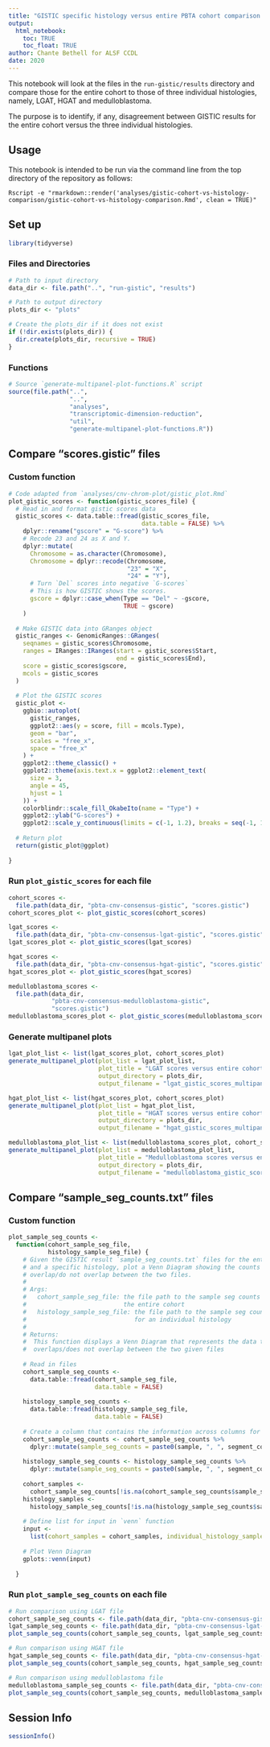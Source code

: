 ```yaml
---
title: "GISTIC specific histology versus entire PBTA cohort comparison of results"
output: 
  html_notebook:
    toc: TRUE
    toc_float: TRUE
author: Chante Bethell for ALSF CCDL
date: 2020
---
```


This notebook will look at the files in the `run-gistic/results` directory and compare those for the entire cohort to those of three individual histologies, namely, LGAT, HGAT and medulloblastoma.

The purpose is to identify, if any, disagreement between GISTIC results for the entire cohort versus the three individual histologies.

## Usage

This notebook is intended to be run via the command line from the top directory
of the repository as follows:

```
Rscript -e "rmarkdown::render('analyses/gistic-cohort-vs-histology-comparison/gistic-cohort-vs-histology-comparison.Rmd', clean = TRUE)"
```

## Set up

```r
library(tidyverse)
```

### Files and Directories

```r
# Path to input directory
data_dir <- file.path("..", "run-gistic", "results")

# Path to output directory
plots_dir <- "plots"

# Create the plots_dir if it does not exist
if (!dir.exists(plots_dir)) {
  dir.create(plots_dir, recursive = TRUE)
}
```

### Functions

```r
# Source `generate-multipanel-plot-functions.R` script
source(file.path("..",
                 "..",
                 "analyses",
                 "transcriptomic-dimension-reduction",
                 "util",
                 "generate-multipanel-plot-functions.R"))
```

## Compare "scores.gistic" files

### Custom function

```r
# Code adapted from `analyses/cnv-chrom-plot/gistic_plot.Rmd`
plot_gistic_scores <- function(gistic_scores_file) {
  # Read in and format gistic scores data
  gistic_scores <- data.table::fread(gistic_scores_file,
                                     data.table = FALSE) %>%
    dplyr::rename("gscore" = "G-score") %>%
    # Recode 23 and 24 as X and Y.
    dplyr::mutate(
      Chromosome = as.character(Chromosome),
      Chromosome = dplyr::recode(Chromosome,
                                 "23" = "X",
                                 "24" = "Y"),
      # Turn `Del` scores into negative `G-scores`
      # This is how GISTIC shows the scores.
      gscore = dplyr::case_when(Type == "Del" ~ -gscore,
                                TRUE ~ gscore)
    )
  
  # Make GISTIC data into GRanges object
  gistic_ranges <- GenomicRanges::GRanges(
    seqnames = gistic_scores$Chromosome,
    ranges = IRanges::IRanges(start = gistic_scores$Start,
                              end = gistic_scores$End),
    score = gistic_scores$gscore,
    mcols = gistic_scores
  )
  
  # Plot the GISTIC scores
  gistic_plot <-
    ggbio::autoplot(
      gistic_ranges,
      ggplot2::aes(y = score, fill = mcols.Type),
      geom = "bar",
      scales = "free_x",
      space = "free_x"
    ) +
    ggplot2::theme_classic() +
    ggplot2::theme(axis.text.x = ggplot2::element_text(
      size = 3,
      angle = 45,
      hjust = 1
    )) +
    colorblindr::scale_fill_OkabeIto(name = "Type") +
    ggplot2::ylab("G-scores") +
    ggplot2::scale_y_continuous(limits = c(-1, 1.2), breaks = seq(-1, 1.2, 0.2))
  
  # Return plot
  return(gistic_plot@ggplot)
  
}
```

### Run `plot_gistic_scores` for each file

```r
cohort_scores <-
  file.path(data_dir, "pbta-cnv-consensus-gistic", "scores.gistic")
cohort_scores_plot <- plot_gistic_scores(cohort_scores)

lgat_scores <-
  file.path(data_dir, "pbta-cnv-consensus-lgat-gistic", "scores.gistic")
lgat_scores_plot <- plot_gistic_scores(lgat_scores)

hgat_scores <-
  file.path(data_dir, "pbta-cnv-consensus-hgat-gistic", "scores.gistic")
hgat_scores_plot <- plot_gistic_scores(hgat_scores)

medulloblastoma_scores <-
  file.path(data_dir,
            "pbta-cnv-consensus-medulloblastoma-gistic",
            "scores.gistic")
medulloblastoma_scores_plot <- plot_gistic_scores(medulloblastoma_scores)
```

### Generate multipanel plots 

```r
lgat_plot_list <- list(lgat_scores_plot, cohort_scores_plot)
generate_multipanel_plot(plot_list = lgat_plot_list,
                         plot_title = "LGAT scores versus entire cohort",
                         output_directory = plots_dir,
                         output_filename = "lgat_gistic_scores_multipanel_plot.png")

hgat_plot_list <- list(hgat_scores_plot, cohort_scores_plot)
generate_multipanel_plot(plot_list = hgat_plot_list,
                         plot_title = "HGAT scores versus entire cohort",
                         output_directory = plots_dir,
                         output_filename = "hgat_gistic_scores_multipanel_plot.png")

medulloblastoma_plot_list <- list(medulloblastoma_scores_plot, cohort_scores_plot)
generate_multipanel_plot(plot_list = medulloblastoma_plot_list,
                         plot_title = "Medulloblastoma scores versus entire cohort",
                         output_directory = plots_dir,
                         output_filename = "medulloblastoma_gistic_scores_multipanel_plot.png")
```

## Compare "sample_seg_counts.txt" files

### Custom function
```r
plot_sample_seg_counts <-
  function(cohort_sample_seg_file,
           histology_sample_seg_file) {
    # Given the GISTIC result `sample_seg_counts.txt` files for the entire cohort
    # and a specific histology, plot a Venn Diagram showing the counts of rows that
    # overlap/do not overlap between the two files.
    #
    # Args:
    #   cohort_sample_seg_file: the file path to the sample seg counts file for
    #                           the entire cohort
    #   histology_sample_seg_file: the file path to the sample seg counts file
    #                              for an individual histology
    #
    # Returns:
    #  This function displays a Venn Diagram that represents the data that
    #  overlaps/does not overlap between the two given files
    
    # Read in files
    cohort_sample_seg_counts <-
      data.table::fread(cohort_sample_seg_file,
                        data.table = FALSE)
    
    histology_sample_seg_counts <-
      data.table::fread(histology_sample_seg_file,
                        data.table = FALSE)
    
    # Create a column that contains the information across columns for each row
    cohort_sample_seg_counts <- cohort_sample_seg_counts %>%
      dplyr::mutate(sample_seg_counts = paste0(sample, ", ", segment_count, ", ", included))
    
    histology_sample_seg_counts <- histology_sample_seg_counts %>%
      dplyr::mutate(sample_seg_counts = paste0(sample, ", ", segment_count, ", ", included))
    
    cohort_samples <-
      cohort_sample_seg_counts[!is.na(cohort_sample_seg_counts$sample_seg_counts), "sample_seg_counts"]
    histology_samples <-
      histology_sample_seg_counts[!is.na(histology_sample_seg_counts$sample_seg_counts), "sample_seg_counts"]
    
    # Define list for input in `venn` function
    input <-
      list(cohort_samples = cohort_samples, individual_histology_samples = histology_samples)
    
    # Plot Venn Diagram
    gplots::venn(input)
    
  }
```

### Run `plot_sample_seg_counts` on each file

```r
# Run comparison using LGAT file
cohort_sample_seg_counts <- file.path(data_dir, "pbta-cnv-consensus-gistic", "sample_seg_counts.txt")
lgat_sample_seg_counts <- file.path(data_dir, "pbta-cnv-consensus-lgat-gistic", "sample_seg_counts.txt")
plot_sample_seg_counts(cohort_sample_seg_counts, lgat_sample_seg_counts)

# Run comparison using HGAT file
hgat_sample_seg_counts <- file.path(data_dir, "pbta-cnv-consensus-hgat-gistic", "sample_seg_counts.txt")
plot_sample_seg_counts(cohort_sample_seg_counts, hgat_sample_seg_counts)

# Run comparison using medulloblastoma file
medulloblastoma_sample_seg_counts <- file.path(data_dir, "pbta-cnv-consensus-medulloblastoma-gistic", "sample_seg_counts.txt")
plot_sample_seg_counts(cohort_sample_seg_counts, medulloblastoma_sample_seg_counts)
```

## Session Info

```r
sessionInfo()
```

